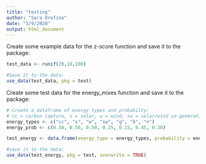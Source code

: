 ```yaml
---
title: "testing"
author: "Sara Orofino"
date: "3/9/2020"
output: html_document
---
```



Create some example data for the z-score function and save it to the package:
```r
test_data <- runif(20,10,100)

#Save it to the data:
use_data(test_data, pkg = test)
```


Create some test data for the energy_mixes function and save it to the package:
```r
# Create a dataframe of energy types and probabilty:
# cc = carbon capture, s = solar, w = wind, sw = solar/wind co-generation, g = geothermal, b = biofuels, n = nuclear
energy_types <- c("cc", "s", "w", "sw", "g", "b", "n")
energy_prob <- c(0.30, 0.50, 0.50, 0.25, 0.15, 0.45, 0.20)

test_energy <- data.frame(energy_type = energy_types, probability = energy_prob)

#save it to the data:
use_data(test_energy, pkg = test, overwrite = TRUE)
```

